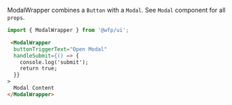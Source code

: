 ModalWrapper combines a `Button` with a `Modal`. See `Modal` component for all `props`.

```js
import { ModalWrapper } from '@wfp/ui';
```

```html
 <ModalWrapper
  buttonTriggerText="Open Modal"
  handleSubmit={() => {
    console.log('submit');
    return true;
  }}
>
  Modal Content
</ModalWrapper>
```

